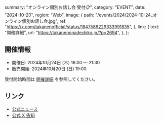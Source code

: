   summary: "オンライン個別お話し会 受付📋",
  category: "EVENT",
  date: "2024-10-20",
  region: "Web",
  image: {
    path: "/events/2024/2024-10-24_オンライン個別お話し会.jpg",
    ref: "https://x.com/takanenofficial/status/1847586229333991835",
  },
  link: {
    text: "開催詳細",
    url: "https://takanenonadeshiko.jp/?p=2694",
  },
};

## 開催情報

- 開催日: 2024年10月24日 (木) 18:00 〜 21:30
- 販売開始: 2024年10月20日 (日) 19:00

受付開始時間は [開催詳細](https://takanenonadeshiko.jp/?p=2694) を参照してください。

## リンク

- [公式ニュース](https://takanenonadeshiko.jp/?p=2694)
- [公式 X 告知](https://x.com/takanenofficial/status/1847586229333991835)
